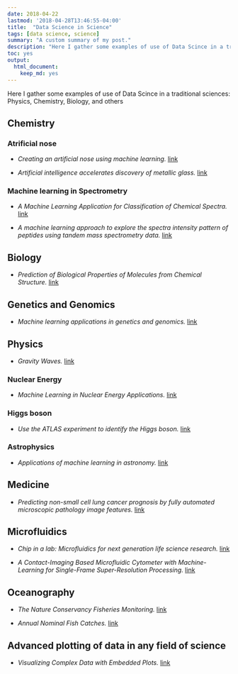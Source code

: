 ```yaml
---
date: 2018-04-22
lastmod: '2018-04-28T13:46:55-04:00'
title:  "Data Science in Science"
tags: [data science, science]
summary: "A custom summary of my post."
description: "Here I gather some examples of use of Data Scince in a traditional sciences: Physics, Chemistry, Biology, and others"
toc: yes
output: 
  html_document: 
    keep_md: yes
---
```


Here I gather some examples of use of Data Scince in a traditional sciences: Physics, Chemistry, Biology, and others

<!--more-->

## Chemistry

### Atrificial nose 

* _Creating an artificial nose using machine learning._ [link](http://machinelearningcoach.com/artificial-nose-using-machine-learning)

* _Artificial intelligence accelerates discovery of metallic glass._ [link](https://phys.org/news/2018-04-artificial-intelligence-discovery-metallic-glass.html?utm_source=nwletter&utm_medium=email&utm_campaign=daily-nwletter)


### Machine learning in Spectrometry
* _A Machine Learning Application for Classification of Chemical Spectra._ [link](https://www.analyzeiq.com/publications/ai2008-classification-of-spectra.pdf)

* _A machine learning approach to explore the spectra intensity pattern of peptides using tandem mass spectrometry data._ [link](http://bmcbioinformatics.biomedcentral.com/articles/10.1186/1471-2105-9-325)

## Biology

* _Prediction of Biological Properties of Molecules from Chemical Structure._ [link](http://tunedit.org/challenge/QSAR)

## Genetics and Genomics

* _Machine learning applications in genetics and genomics._ [link](http://www.nature.com/nrg/journal/v16/n6/full/nrg3920.html)

## Physics

* _Gravity Waves._ [link](https://phys.org/news/2018-04-machine-gravitational.html?utm_source=nwletter&utm_medium=email&utm_campaign=weekly-nwletter)

### Nuclear Energy 

* _Machine Learning in Nuclear Energy Applications._ [link](http://large.stanford.edu/courses/2015/ph241/alhusseini2/)

### Higgs boson

* _Use the ATLAS experiment to identify the Higgs boson._ [link](https://www.kaggle.com/c/higgs-boson)

### Astrophysics
* _Applications of machine learning in astronomy._ [link](http://www.mpia.de/homes/calj/amla_ss2009/introduction.pdf)

## Medicine

* _Predicting non-small cell lung cancer prognosis by fully automated microscopic pathology image features._ [link](http://www.nature.com/articles/ncomms12474)


## Microfluidics

* _Chip in a lab: Microfluidics for next generation life science research._ [link](http://scitation.aip.org/content/aip/journal/bmf/7/1/10.1063/1.4789751)

* _A Contact-Imaging Based Microfluidic Cytometer with Machine-Learning for Single-Frame Super-Resolution Processing._ [link](http://journals.plos.org/plosone/article?id=10.1371/journal.pone.0104539)


## Oceanography

* _The Nature Conservancy Fisheries Monitoring._ [link](https://www.kaggle.com/c/the-nature-conservancy-fisheries-monitoring)

* _Annual Nominal Fish Catches._ [link](https://www.kaggle.com/victorgenin/ices-fish-catch)

## Advanced plotting of data in any field of science
* _Visualizing Complex Data with Embedded Plots._ [link](http://vita.had.co.nz/papers/embedded-plots.pdf)

